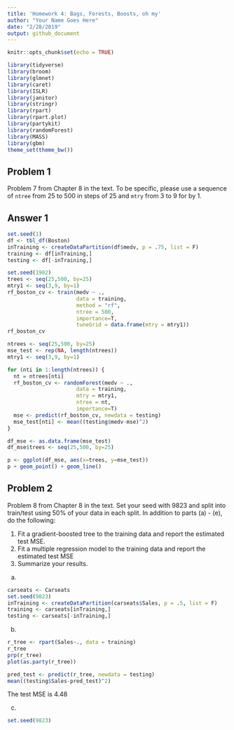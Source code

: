 ```yaml
---
title: 'Homework 4: Bags, Forests, Boosts, oh my'
author: "Your Name Goes Here"
date: "2/28/2019"
output: github_document
---
```


```r
knitr::opts_chunk$set(echo = TRUE)
```

```r
library(tidyverse)
library(broom)
library(glmnet)
library(caret)
library(ISLR)
library(janitor)
library(stringr)
library(rpart)
library(rpart.plot)
library(partykit)
library(randomForest)
library(MASS)
library(gbm)
theme_set(theme_bw())
```

## Problem 1

Problem 7 from Chapter 8 in the text. To be specific, please use a sequence of
`ntree` from 25 to 500 in steps of 25 and `mtry` from 3 to 9 for by 1. 

## Answer 1
```r
set.seed(1)
df <- tbl_df(Boston)
inTraining <- createDataPartition(df$medv, p = .75, list = F)
training <- df[inTraining,]
testing <- df[-inTraining,]
```

```r
set.seed(1982)
trees <- seq(25,500, by=25)
mtry1 <- seq(3,9, by=1)
rf_boston_cv <- train(medv ~ .,
                      data = training,
                      method = "rf",
                      ntree = 500,
                      importance=T,
                      tuneGrid = data.frame(mtry = mtry1))
rf_boston_cv
```

```r
ntrees <- seq(25,500, by=25)
mse_test <- rep(NA, length(ntrees))
mtry1 <- seq(3,9, by=1)

for (nti in 1:length(ntrees)) {
  nt = ntrees[nti]
  rf_boston_cv <- randomForest(medv ~ .,
                      data = training,
                      mtry = mtry1,
                      ntree = nt,
                      importance=T)
  mse <- predict(rf_boston_cv, newdata = testing)
  mse_test[nti] <- mean((testing$medv-mse)^2)
}

df_mse <- as.data.frame(mse_test)
df_mse$trees <- seq(25,500, by=25)

p <- ggplot(df_mse, aes(x=trees, y=mse_test))
p + geom_point() + geom_line()
```

## Problem 2

Problem 8 from Chapter 8 in the text. Set your seed with 9823 and split into 
train/test using 50\% of your data in each split. In addition to 
parts (a) - (e), do the following:

1. Fit a gradient-boosted tree to the training data and report the estimated 
test MSE. 
2. Fit a multiple regression model to the training data and report the 
estimated test MSE
3. Summarize your results. 

a.
```r
carseats <- Carseats
set.seed(9823)
inTraining <- createDataPartition(carseats$Sales, p = .5, list = F)
training <- carseats[inTraining,]
testing <- carseats[-inTraining,]
```

b.
```r
r_tree <- rpart(Sales~., data = training)
r_tree
prp(r_tree)
plot(as.party(r_tree))
```

```r
pred_test <- predict(r_tree, newdata = testing)
mean((testing$Sales-pred_test)^2)
```

The test MSE is 4.48

c.
```r
set.seed(9823)

```


